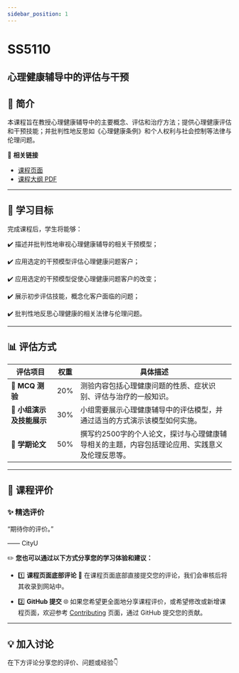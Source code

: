 ```yaml
---
sidebar_position: 1
---
```


# SS5110
## 心理健康辅导中的评估与干预

## **📘 简介**
本课程旨在教授心理健康辅导中的主要概念、评估和治疗方法；提供心理健康评估和干预技能；并批判性地反思如《心理健康条例》和个人权利与社会控制等法律与伦理问题。

🔗 **相关链接**
- [课程页面](https://www.cityu.edu.hk/catalogue/pg/202425/course/SS5110.htm)
- [课程大纲 PDF](https://www.cityu.edu.hk/catalogue/pg/202425/course/SS5110.pdf)

---

## **🎯 学习目标**

完成课程后，学生将能够：

✔️ 描述并批判性地审视心理健康辅导的相关干预模型；

✔️ 应用选定的干预模型评估心理健康问题客户；

✔️ 应用选定的干预模型促使心理健康问题客户的改变；

✔️ 展示初步评估技能，概念化客户面临的问题；

✔️ 批判性地反思心理健康的相关法律与伦理问题。

---

## **📊 评估方式**

| **评估项目**                     | **权重** | **具体描述**                                                                                       |
|---------------------------------|---------|---------------------------------------------------------------------------------------------------|
| **📝 MCQ 测验**                 | 20%     | 测验内容包括心理健康问题的性质、症状识别、评估与治疗的一般知识。                                               |
| **🎤 小组演示及技能展示**         | 30%     | 小组需要展示心理健康辅导中的评估模型，并通过适当的方式演示该模型如何实施。                                     |
| **📄 学期论文**                  | 50%     | 撰写约2500字的个人论文，探讨与心理健康辅导相关的主题，内容包括理论应用、实践意义及伦理反思等。                    |

---

## **💬 课程评价**

### ✨ **精选评价**
<div className={commentStyles.commentBox}>
    <p className={commentStyles.commentText}>
        “期待你的评价。”
    </p>
    <p className={commentStyles.commentAuthor}>—— CityU</p>
</div>

✏️ **您也可以通过以下方式分享您的学习体验和建议：**

- 1️⃣ **课程页面底部评论**
💬 在课程页面底部直接提交您的评论，我们会审核后将其收录到网站中。

- 2️⃣ **GitHub 提交**
🌐 如果您希望更全面地分享课程评价，或希望修改或新增课程页面，欢迎参考 [Contributing](https://penjc.github.io/cityU-navigator/contributing) 页面，通过 GitHub 提交您的贡献。

---

## **💡 加入讨论**

在下方评论分享您的评价、问题或经验👇
<Utterances />
